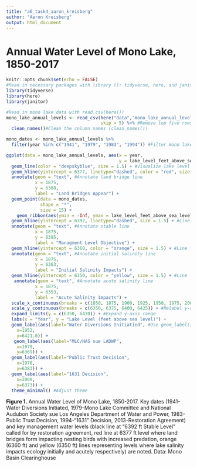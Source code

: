 ```yaml
---
title: "a6_task4_aaron_kreisberg"
author: "Aaron Kreisberg"
output: html_document
---
```


# Annual Water Level of Mono Lake, 1850-2017

```r
knitr::opts_chunk$set(echo = FALSE)
#Read in necessary packages with library (): tidyverse, here, and janitor
library(tidyverse)
library(here)
library(janitor)
```


```r
#Read in mono lake data with read.csv(here())
mono_lake_annual_levels <- read_csv(here("data","mono_lake_annual_levels.csv"),
                                    skip = 5) %>% #Remove top five rows of data set (, skip = 5)
  clean_names()#Clean the column names (clean_names())

mono_dates <- mono_lake_annual_levels %>% 
  filter(year %in% c("1941", "1979", "1983", "1994")) #Filter mono lake data for key dates
```



```r
ggplot(data = mono_lake_annual_levels, aes(x = year, 
                                           y = lake_level_feet_above_sea_level)) +
  geom_line(color = "deepskyblue", size = 1.5) + #Visualize lake level with a line geom_line())
  geom_hline(yintercept = 6377, linetype="dashed", color = "red", size = 1.5) +  #Line for land bridges
  annotate(geom = "text", #Annotate land bridge line
           x = 1875,
           y = 6380,
           label = "Land Bridges Appear") +
  geom_point(data = mono_dates, 
             shape = "*", 
             size = 15) +
    geom_ribbon(aes(ymin = -Inf, ymax = lake_level_feet_above_sea_level), fill = "blue", alpha = 0.25) + #Fill in the area under the line geom_ribbon()
  geom_hline(yintercept = 6392, linetype="dashed", size = 1.5) + #Line for stable level
  annotate(geom = "text", #Annotate stable line
           x = 1875,
           y = 6395,
           label = "Managment Level Objective") +
  geom_hline(yintercept = 6360, color = "orange", size = 1.5) + #Line for salinity impacts
  annotate(geom = "text", #Annotate initial salinity line
           x = 1875,
           y = 6363,
           label = "Initial Salinity Impacts") +
  geom_hline(yintercept = 6350, color = "yellow", size = 1.5) + #Line for acute salinity impacts
   annotate(geom = "text", #Annotate acute salinity line
           x = 1875,
           y = 6353,
           label = "Acute Salinity Impacts") +
  scale_x_continuous(breaks = c(1850, 1875, 1900, 1925, 1950, 1975, 2000, 2017)) + #Relabel x-axis ticks
  scale_y_continuous(breaks = c(6350, 6375, 6400, 6425)) + #Relabel y-axis ticks
  expand_limits(y = c(6350, 6430)) + #Expand y-axis range
  labs(x = "Year", y = "Lake Level (feet above sea level)") +
  geom_label(aes(label="Water Diversions Initiatied", #Use geom_label() to add labels to key points
    x=1952,
    y=6421.0)) +
   geom_label(aes(label="MLC/NAS sue LADWP", 
    x=1979,
    y=6369)) +
  geom_label(aes(label="Public Trust Decision", 
    x=1978,
    y=6383)) +
  geom_label(aes(label="1631 Decision", 
    x=2008,
    y=6373)) +
  theme_minimal() #Adjust theme
```

**Figure 1.** Annual Water Level of Mono Lake, 1850-2017. Key dates (1941-Water Diversions Initiated, 1979-Mono Lake Committee and National Audubon Society sue Los Angeles Department of Water and Power, 1983-Public Trust Decision, 1994-"1631" Decision, 2013-Restoration Agreement) and key management water levels (black line at "6392 ft Stable Level" called for by restoration agreement, red line at 6377 ft level where land bridges form impacting nesting birds with increased predation, orange (6360 ft) and yellow (6350 ft) lines representing levels where lake salinity impacts ecology initially and acutely respectively) are noted. Data: Mono Basin Clearinghouse

